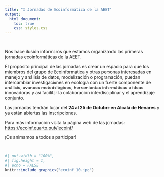 ```yaml
---
title: "I Jornadas de Ecoinformática de la AEET"
output:
  html_document:
    toc: true
    css: styles.css
---
```


<br>

Nos hace ilusión informaros que estamos organizando las primeras jornadas ecoinformáticas de la AEET.

El propósito principal de las jornadas es crear un espacio para que los miembros del grupo de Ecoinformática y otras personas interesadas en manejo y análisis de datos, modelización o programación, puedan intercambiar investigaciones en ecología con un fuerte componente de análisis, avances metodológicos, herramientas informáticas e ideas innovadoras y así facilitar la colaboración interdisciplinar y el aprendizaje conjunto.

Las jornadas tendrán lugar del **24 al 25 de Octubre en Alcalá de Henares** y ya están abiertas las inscripciones.

Para más información visita la página web de las jornadas: <https://ecoinf.quarto.pub/iecoinf/>

¡Os animamos a todos a participar!

<br>

```r
#| out.width = "100%",
#| fig.height = 1,
#| echo = FALSE
knitr::include_graphics("ecoinf_10.jpg")
```
